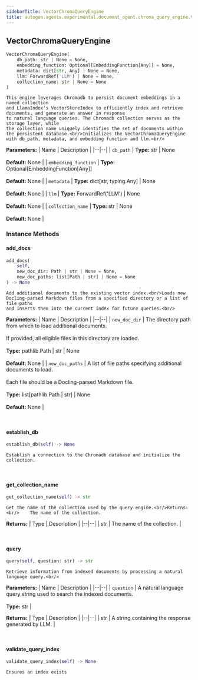 ```yaml
---
sidebarTitle: VectorChromaQueryEngine
title: autogen.agents.experimental.document_agent.chroma_query_engine.VectorChromaQueryEngine
---
```

<h2 id="autogen.agents.experimental.document_agent.chroma_query_engine.VectorChromaQueryEngine" class="doc doc-heading">
    <code class="doc-symbol doc-symbol-heading doc-symbol-class"></code>
    <span class="doc doc-object-name doc-class-name">VectorChromaQueryEngine</span>
</h2>

```python
VectorChromaQueryEngine(
    db_path: str | None = None,
    embedding_function: Optional[EmbeddingFunction[Any]] = None,
    metadata: dict[str, Any] | None = None,
    llm: ForwardRef('LLM') | None = None,
    collection_name: str | None = None
)
```

    This engine leverages Chromadb to persist document embeddings in a named collection
    and LlamaIndex's VectorStoreIndex to efficiently index and retrieve documents, and generate an answer in response
    to natural language queries. The Chromadb collection serves as the storage layer, while
    the collection name uniquely identifies the set of documents within the persistent database.<br/>Initializes the VectorChromaQueryEngine with db_path, metadata, and embedding function and llm.<br/>

<b>Parameters:</b>
| Name | Description |
|--|--|
| `db_path` | **Type:** str \| None<br/><br/>**Default:** None |
| `embedding_function` | **Type:** Optional[EmbeddingFunction[Any]]<br/><br/>**Default:** None |
| `metadata` | **Type:** dict[str, typing.Any] \| None<br/><br/>**Default:** None |
| `llm` | **Type:** ForwardRef('LLM') \| None<br/><br/>**Default:** None |
| `collection_name` | **Type:** str \| None<br/><br/>**Default:** None |

### Instance Methods

<code class="doc-symbol doc-symbol-heading doc-symbol-method"></code>
#### add_docs

```python
add_docs(
    self,
    new_doc_dir: Path | str | None = None,
    new_doc_paths: list[Path | str] | None = None
) -> None
```

    Add additional documents to the existing vector index.<br/>Loads new Docling-parsed Markdown files from a specified directory or a list of file paths
    and inserts them into the current index for future queries.<br/>

<b>Parameters:</b>
| Name | Description |
|--|--|
| `new_doc_dir` | The directory path from which to load additional documents.<br/><br/>If provided, all eligible files in this directory are loaded.<br/><br/>**Type:** pathlib.Path \| str \| None<br/><br/>**Default:** None |
| `new_doc_paths` | A list of file paths specifying additional documents to load.<br/><br/>Each file should be a Docling-parsed Markdown file.<br/><br/>**Type:** list[pathlib.Path \| str] \| None<br/><br/>**Default:** None |

<br />

<code class="doc-symbol doc-symbol-heading doc-symbol-method"></code>
#### establish_db

```python
establish_db(self) -> None
```

    Establish a connection to the Chromadb database and initialize the collection.

<br />

<code class="doc-symbol doc-symbol-heading doc-symbol-method"></code>
#### get_collection_name

```python
get_collection_name(self) -> str
```

    Get the name of the collection used by the query engine.<br/>Returns: <br/>    The name of the collection.

<b>Returns:</b>
| Type | Description |
|--|--|
| str | The name of the collection. |

<br />

<code class="doc-symbol doc-symbol-heading doc-symbol-method"></code>
#### query

```python
query(self, question: str) -> str
```

    Retrieve information from indexed documents by processing a natural language query.<br/>

<b>Parameters:</b>
| Name | Description |
|--|--|
| `question` | A natural language query string used to search the indexed documents.<br/><br/>**Type:** str |

<b>Returns:</b>
| Type | Description |
|--|--|
| str | A string containing the response generated by LLM. |

<br />

<code class="doc-symbol doc-symbol-heading doc-symbol-method"></code>
#### validate_query_index

```python
validate_query_index(self) -> None
```

    Ensures an index exists

<br />